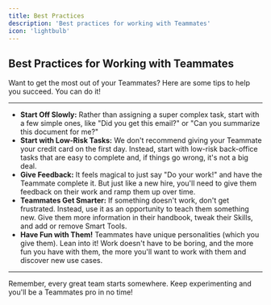 ```yaml
---
title: Best Practices
description: 'Best practices for working with Teammates'
icon: 'lightbulb'
---
```


## Best Practices for Working with Teammates

Want to get the most out of your Teammates? Here are some tips to help you succeed. You can do it!

---

- **Start Off Slowly:** Rather than assigning a super complex task, start with a few simple ones, like "Did you get this email?" or "Can you summarize this document for me?"
- **Start with Low-Risk Tasks:** We don't recommend giving your Teammate your credit card on the first day. Instead, start with low-risk back-office tasks that are easy to complete and, if things go wrong, it's not a big deal.
- **Give Feedback:** It feels magical to just say "Do your work!" and have the Teammate complete it. But just like a new hire, you'll need to give them feedback on their work and ramp them up over time.
- **Teammates Get Smarter:** If something doesn't work, don't get frustrated. Instead, use it as an opportunity to teach them something new. Give them more information in their handbook, tweak their Skills, and add or remove Smart Tools.
- **Have Fun with Them!** Teammates have unique personalities (which you give them). Lean into it! Work doesn't have to be boring, and the more fun you have with them, the more you'll want to work with them and discover new use cases.

---

Remember, every great team starts somewhere. Keep experimenting and you'll be a Teammates pro in no time!
